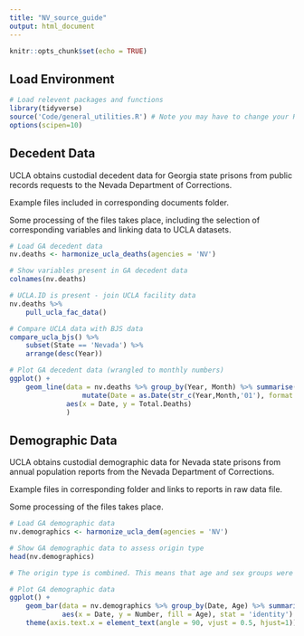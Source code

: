 ```yaml
---
title: "NV_source_guide"
output: html_document
---
```


```r
knitr::opts_chunk$set(echo = TRUE)
```

## Load Environment

```r
# Load relevent packages and functions
library(tidyverse)
source('Code/general_utilities.R') # Note you may have to change your Rmarkdown option for evaluate chunks to project instead of document
options(scipen=10)
```

## Decedent Data

UCLA obtains custodial decedent data for Georgia state prisons from public records requests to the Nevada Department of Corrections.

Example files included in corresponding documents folder.

Some processing of the files takes place, including the selection of corresponding variables and linking data 
to UCLA datasets. 

```r
# Load GA decedent data
nv.deaths <- harmonize_ucla_deaths(agencies = 'NV')

# Show variables present in GA decedent data
colnames(nv.deaths)

# UCLA.ID is present - join UCLA facility data
nv.deaths %>%
    pull_ucla_fac_data()

# Compare UCLA data with BJS data
compare_ucla_bjs() %>%
    subset(State == 'Nevada') %>%
    arrange(desc(Year))

# Plot GA decedent data (wrangled to monthly numbers)
ggplot() +
    geom_line(data = nv.deaths %>% group_by(Year, Month) %>% summarise(Total.Deaths = n()) %>% 
                  mutate(Date = as.Date(str_c(Year,Month,'01'), format = '%Y%B%d')),
              aes(x = Date, y = Total.Deaths)
              )

```


## Demographic Data

UCLA obtains custodial demographic data for Nevada state prisons from annual population reports from the Nevada Department of Corrections.

Example files in corresponding folder and links to reports in raw data file.

Some processing of the files takes place. 

```r
# Load GA demographic data
nv.demographics <- harmonize_ucla_dem(agencies = 'NV')

# Show GA demographic data to assess origin type
head(nv.demographics)

# The origin type is combined. This means that age and sex groups were aggregated and reported together.  

# Plot GA demographic data 
ggplot() +
    geom_bar(data = nv.demographics %>% group_by(Date, Age) %>% summarise(Number = sum(Number, na.rm = TRUE)),
             aes(x = Date, y = Number, fill = Age), stat = 'identity') +
    theme(axis.text.x = element_text(angle = 90, vjust = 0.5, hjust=1)) # To see dates on x axis



```